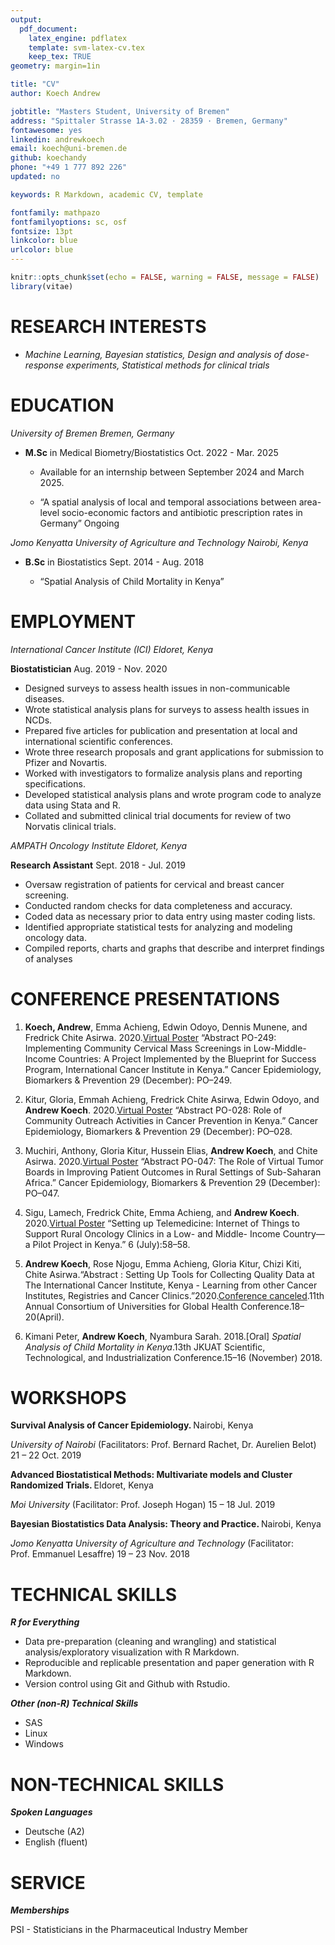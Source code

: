 ---
output: 
  pdf_document:
    latex_engine: pdflatex
    template: svm-latex-cv.tex
    keep_tex: TRUE
geometry: margin=1in

title: "CV"
author: Koech Andrew 

jobtitle: "Masters Student, University of Bremen"
address: "Spittaler Strasse 1A-3.02 · 28359 · Bremen, Germany"
fontawesome: yes
linkedin: andrewkoech
email: koech@uni-bremen.de
github: koechandy
phone: "+49 1 777 892 226"
updated: no

keywords: R Markdown, academic CV, template

fontfamily: mathpazo
fontfamilyoptions: sc, osf
fontsize: 13pt
linkcolor: blue
urlcolor: blue
---

```{r setup, include=FALSE}
knitr::opts_chunk$set(echo = FALSE, warning = FALSE, message = FALSE)
library(vitae)
```

# **RESEARCH INTERESTS**

  + _Machine Learning, Bayesian statistics, Design and analysis of dose-response experiments, Statistical methods for clinical trials_

# **EDUCATION**

*University of Bremen* \hfill _Bremen, Germany_

  + **M.Sc** in Medical Biometry/Biostatistics \hfill Oct. 2022 - Mar. 2025
      
      + Available for an internship between September 2024 and March 2025.
      
      + “A spatial analysis of local and temporal associations between area-level socio-economic factors and antibiotic prescription rates in Germany” \hfill Ongoing
  
*Jomo Kenyatta University of Agriculture and Technology* \hfill _Nairobi, Kenya_

  + **B.Sc** in Biostatistics \hfill Sept. 2014 - Aug. 2018
  
      + “Spatial Analysis of Child Mortality in Kenya”
  
# **EMPLOYMENT**

<!-- *DKFZ German Cancer Research Center* \hfill _Heidelberg, Deutschland_ -->

<!--   **Intern** \hfill Apr. 2024 - Jul. 2024 -->

<!--   + Coding of Bayesian Highest Posterior Density Intervals. -->

*International Cancer Institute (ICI)* \hfill _Eldoret, Kenya_

  **Biostatistician** \hfill Aug. 2019 - Nov. 2020
  
  + Designed surveys to assess health issues in non-communicable diseases.
  + Wrote statistical analysis plans for surveys to assess health issues in NCDs.
  + Prepared five articles for publication and presentation at local and international scientific conferences.
  + Wrote three research proposals and grant applications for submission to Pfizer and Novartis.
  + Worked with investigators to formalize analysis plans and reporting specifications.
  + Developed statistical analysis plans and wrote program code to analyze data using Stata and R.
  + Collated and submitted clinical trial documents for review of two Norvatis clinical trials.

*AMPATH Oncology Institute* \hfill _Eldoret, Kenya_

  **Research Assistant** \hfill Sept. 2018 - Jul. 2019
  
  + Oversaw registration of patients for cervical and breast cancer screening.
  + Conducted random checks for data completeness and accuracy.
  + Coded data as necessary prior to data entry using master coding lists.
  + Identified appropriate statistical tests for analyzing and modeling oncology data.
  + Compiled reports, charts and graphs that describe and interpret findings of analyses

# **CONFERENCE PRESENTATIONS**

1. **Koech, Andrew**, Emma Achieng, Edwin Odoyo, Dennis Munene, and Fredrick Chite Asirwa.
2020.[Virtual Poster](https://doi.org/10.1158/1538-7755.DISP20-PO-249) “Abstract PO-249: Implementing Community Cervical Mass Screenings in Low-Middle-Income Countries: A Project Implemented by the Blueprint for Success Program, International Cancer Institute in Kenya.” Cancer Epidemiology, Biomarkers & Prevention 29 (December): PO–249. 

2. Kitur, Gloria, Emmah Achieng, Fredrick Chite Asirwa, Edwin Odoyo, and **Andrew Koech**. 2020.[Virtual Poster](https://doi.org/10.1158/1538-7755.DISP20-PO-028)
“Abstract PO-028: Role of Community Outreach Activities in Cancer Prevention in Kenya.”
Cancer Epidemiology, Biomarkers & Prevention 29 (December): PO–028. 

3. Muchiri, Anthony, Gloria Kitur, Hussein Elias, **Andrew Koech**, and Chite Asirwa. 2020.[Virtual Poster](https://doi.org/10.1158/1538-7755.DISP20-PO-047) “Abstract
PO-047: The Role of Virtual Tumor Boards in Improving Patient Outcomes in Rural Settings
of Sub-Saharan Africa.” Cancer Epidemiology, Biomarkers & Prevention 29 (December): PO–047.

4. Sigu, Lamech, Fredrick Chite, Emma Achieng, and **Andrew Koech**. 2020.[Virtual Poster](https://doi.org/10.1200/GO.20.54000) “Setting up
Telemedicine: Internet of Things to Support Rural Oncology Clinics in a Low- and Middle-
Income Country—a Pilot Project in Kenya.” 6 (July):58–58.

5. **Andrew Koech**, Rose Njogu, Emma Achieng, Gloria Kitur, Chizi Kiti, Chite Asirwa.“Abstract : Setting Up Tools for Collecting Quality Data at The International Cancer Institute, Kenya - Learning from other Cancer Institutes, Registries and Cancer Clinics.”2020.[Conference canceled](https://www.dropbox.com/s/lq0owvwya6dcjfh/1%20CUGH%202020%20eBook_Abstracts_Global%20Health%20Education.pdf?dl=0).11th Annual Consortium of Universities for Global Health Conference.18–20(April).

6. Kimani Peter, **Andrew Koech**, Nyambura Sarah. 2018.[Oral] *Spatial Analysis of Child Mortality in Kenya*.13th JKUAT Scientific, Technological, and Industrialization Conference.15–16 (November) 2018.


# **WORKSHOPS**

**Survival Analysis of Cancer Epidemiology. ** \hfill Nairobi, Kenya

  *University of Nairobi* (Facilitators: Prof. Bernard Rachet, Dr. Aurelien Belot) \hfill 21 – 22 Oct. 2019

**Advanced Biostatistical Methods: Multivariate models and Cluster Randomized Trials. ** \hfill Eldoret, Kenya

  *Moi University* (Facilitator: Prof. Joseph Hogan) \hfill 15 – 18 Jul. 2019 

**Bayesian Biostatistics Data Analysis: Theory and Practice. ** \hfill Nairobi, Kenya

  *Jomo Kenyatta University of Agriculture and Technology* (Facilitator: Prof. Emmanuel Lesaffre) \hfill 19 – 23 Nov. 2018 
  


# **TECHNICAL SKILLS**

  _**R for Everything**_
  
  + Data pre-preparation (cleaning and wrangling) and statistical analysis/exploratory visualization
with R Markdown.
  + Reproducible and replicable presentation and paper generation with R Markdown.
  + Version control using Git and Github with Rstudio.
 
  _**Other (non-R) Technical Skills**_
  
  + SAS
  + Linux
  + Windows
  
# **NON-TECHNICAL SKILLS**

  _**Spoken Languages**_
  
  + Deutsche (A2)
  + English (fluent)

  <!-- _**Certifications**_ -->

  <!-- + SAS Certified Specialist: Base Programming Using SAS 9.4 -->
  <!-- + SAS Certified Clinical Trials Programmer Using SAS 9.4 -->
  
# **SERVICE**

  _**Memberships**_
  
<!-- International Biometric Society - Deutsche Region (IBS-DR) \hfill Member -->

PSI - Statisticians in the Pharmaceutical Industry \hfill Member